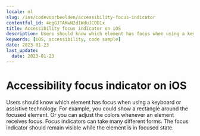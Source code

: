 ```yaml
---
locale: nl
slug: /ios/codevoorbeelden/accessibility-focus-indicator
contentful_id: 4egGJTAKwN2d1WduJCOD1x
title: Accessibility focus indicator on iOS
description: Users should know which element has focus when using a keyboard or assistive technology.
keywords: [iOS, accessibility, code sample]
date: 2023-01-23
last_update:
  date: 2023-01-23
---
```


# Accessibility focus indicator on iOS

Users should know which element has focus when using a keyboard or assistive technology. For example, you could show a rectangle around the focused element. Or you can adjust the colors whenever an element receives focus. Focus indicators can take many different forms. The focus indicator should remain visible while the element is in focused state.

<CodeSample id="accessibility-focus-indicator" platform="ios" locale="nl"/>
